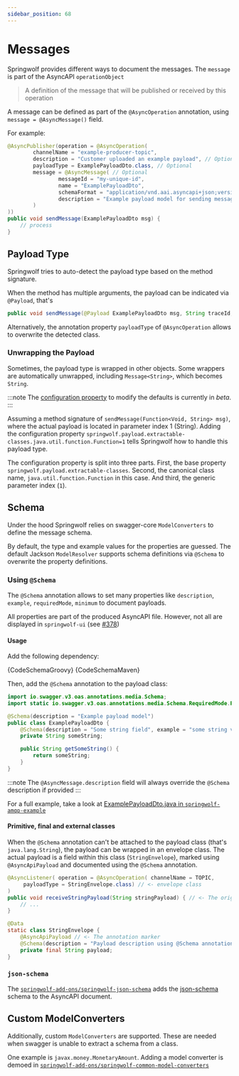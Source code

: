 ```yaml
---
sidebar_position: 68
---
```



# Messages

Springwolf provides different ways to document the messages. The `message` is part of the AsyncAPI `operationObject`

> A definition of the message that will be published or received by this operation

A message can be defined as part of the `@AsyncOperation` annotation, using `message = @AsyncMessage()` field.

For example:
```java
@AsyncPublisher(operation = @AsyncOperation(
        channelName = "example-producer-topic",
        description = "Customer uploaded an example payload", // Optional
        payloadType = ExamplePayloadDto.class, // Optional
        message = @AsyncMessage( // Optional
                messageId = "my-unique-id",
                name = "ExamplePayloadDto",
                schemaFormat = "application/vnd.aai.asyncapi+json;version=3.0.0",
                description = "Example payload model for sending messages"
        )
))
public void sendMessage(ExamplePayloadDto msg) {
    // process
}
```

## Payload Type

Springwolf tries to auto-detect the payload type based on the method signature.

When the method has multiple arguments, the payload can be indicated via `@Payload`, that's
```java
public void sendMessage(@Payload ExamplePayloadDto msg, String traceId, Object loggingContext) {}
```

Alternatively, the annotation property `payloadType` of `@AsyncOperation` allows to overwrite the detected class.

### Unwrapping the Payload

Sometimes, the payload type is wrapped in other objects.
Some wrappers are automatically unwrapped, including `Message<String>`, which becomes `String`.

:::note
The [configuration property](configuration.mdx) to modify the defaults is currently in _beta_.
:::

Assuming a method signature of `sendMessage(Function<Void, String> msg)`, where the actual payload is located in parameter index 1 (String).
Adding the configuration property `springwolf.payload.extractable-classes.java.util.function.Function=1` tells Springwolf how to handle this payload type.

The configuration property is split into three parts.
First, the base property `springwolf.payload.extractable-classes`.
Second, the canonical class name, `java.util.function.Function` in this case.
And third, the generic parameter index (`1`).


## Schema

Under the hood Springwolf relies on swagger-core `ModelConverters` to define the message schema.

By default, the type and example values for the properties are guessed.
The default Jackson `ModelResolver` supports schema definitions via `@Schema` to overwrite the property definitions.

### Using `@Schema`

The `@Schema` annotation allows to set many properties like `description`, `example`, `requiredMode`, `minimum` to document payloads.

All properties are part of the produced AsyncAPI file. However, not all are displayed in `springwolf-ui` (see [#378](https://github.com/springwolf/springwolf-core/issues/378))

#### Usage

Add the following dependency:

<Tabs>
  <TabItem value="Groovy" label="Groovy" default>
    <CodeBlock language="groovy">{CodeSchemaGroovy}</CodeBlock>
  </TabItem>
  <TabItem value="Maven" label="Maven">
    <CodeBlock language="xml">{CodeSchemaMaven}</CodeBlock>
  </TabItem>
</Tabs>

Then, add the `@Schema` annotation to the payload class:

<!-- vale off -->
```java
import io.swagger.v3.oas.annotations.media.Schema;
import static io.swagger.v3.oas.annotations.media.Schema.RequiredMode.REQUIRED;

@Schema(description = "Example payload model")
public class ExamplePayloadDto {
    @Schema(description = "Some string field", example = "some string value", requiredMode = REQUIRED)
    private String someString;

    public String getSomeString() {
        return someString;
    }
}
```
<!-- vale on -->

:::note
The `@AsyncMessage.description` field will always override the `@Schema` description if provided
:::

For a full example, take a look at [ExamplePayloadDto.java in `springwolf-amqp-example`](https://github.com/springwolf/springwolf-core/blob/master/springwolf-examples/springwolf-amqp-example/src/main/java/io/github/springwolf/examples/amqp/dtos/ExamplePayloadDto.java)

#### Primitive, final and external classes

When the `@Schema` annotation can't be attached to the payload class (that's `java.lang.String`), the payload can be wrapped in an envelope class. The actual payload is a field within this class (`StringEnvelope`), marked using `@AsyncApiPayload` and documented using the `@Schema` annotation.

```java
@AsyncListener( operation = @AsyncOperation( channelName = TOPIC,
     payloadType = StringEnvelope.class) // <- envelope class
)
public void receiveStringPayload(String stringPayload) { // <- The original class is used here
    // ...
}

@Data
static class StringEnvelope {
    @AsyncApiPayload // <- The annotation marker
    @Schema(description = "Payload description using @Schema annotation and @AsyncApiPayload within envelope class")
    private final String payload;
}
```

### `json-schema`

The [`springwolf-add-ons/springwolf-json-schema`](https://github.com/springwolf/springwolf-core/tree/master/springwolf-add-ons/springwolf-json-schema) adds the [json-schema](https://json-schema.org) schema to the AsyncAPI document.

## Custom ModelConverters

Additionally, custom `ModelConverters` are supported.
These are needed when swagger is unable to extract a schema from a class.

One example is `javax.money.MonetaryAmount`.
Adding a model converter is demoed in [`springwolf-add-ons/springwolf-common-model-converters`](https://github.com/springwolf/springwolf-core/tree/master/springwolf-add-ons/springwolf-common-model-converters)
